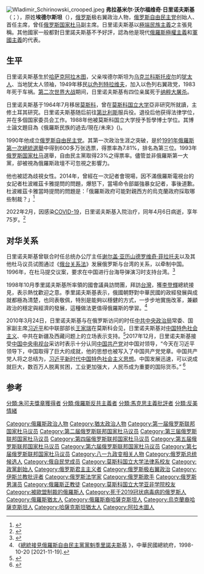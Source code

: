 {{noteTA
|1=zh-hans:弗拉基米尔·日里诺夫斯基; zh-hant:弗拉迪米爾·季里諾夫斯基;; zh-hk:弗拉迪米爾·日里諾夫斯基; zh-tw:弗拉迪米爾·季里諾夫斯基
|2=zh-hans:日里诺夫斯基; zh-hant:季里諾夫斯基; zh-hk:日里諾夫斯基; zh-tw:季里諾夫斯基
|3=zh-hans:弗拉基米尔; zh-hant:弗拉迪米爾; zh-cn:弗拉基米尔; zh-hk:弗拉迪米爾;
}}
{{Infobox officeholder
|name               =  弗拉基米尔·沃尔福维奇·日里诺夫斯基<br>{{lang|ru|Владимир Волкович Жириновский}}
|honorific-suffix   = [[国家杜马|议员]]
|image              = [[File:Vladimir_Zhirinovsky_in_2015.jpg|250px]]
| office       = [[俄罗斯自由民主党|俄罗斯自由民主党]]领导人
| term_start   = 1992年4月19日
| term_end     = 2022年4月6日
| successor    = {{tsl|ru|Диденко, Алексей Николаевич||阿列克谢·尼古拉耶维奇·迪登科}}（代理）
| office2      = 俄罗斯自由民主党[[国家杜马|国家杜马]]党团领导人
| term_start2  = 2011年12月21日
| term_end2    = 2022年4月6日
| predecessor2 = [[伊戈尔·列别捷夫|伊戈尔·列别捷夫]]
| successor2   = 
| term_start3  = 1993年12月12日
| term_end3    = 2000年1月18日
| predecessor3 = 
| successor3   = [[伊戈尔·列别捷夫|伊戈尔·列别捷夫]]
| office4      = [[国家杜马|国家杜马副主席]]
| term_start4  = 2000年1月18日
| term_end4    = 2011年12月21日
| office5      = 俄罗斯国家杜马议员
| term_start5  = 1993年12月12日
| term_end5    = 2022年4月6日
|party              = [[俄罗斯自由民主党|俄罗斯自由民主党]]
|birth_date         = {{birth date|1946|4|25}}
|birth_place        = {{USSR}}[[哈萨克苏维埃社会主义共和国|哈萨克]][[阿拉木图|阿拉木图]]
|death_date         = {{death date and age|2022|4|6|1946|4|25}}
|death_place        = {{RUS}}[[莫斯科|莫斯科]]
|nationality        = {{RUS}}
|spouse             = 加林娜·列别杰娃
|relations          = 
|children           = [[伊戈尔·列别捷夫|伊戈尔·列别捷夫]]
|residence          = 
|alma_mater         = [[莫斯科国立大学|莫斯科国立大学]]
|occupation         = [[国家杜马|国家杜马]]副主席，政治家，[[俄罗斯自由民主党|俄罗斯自由民主党]]（LDPR）的创始人和领导人
|profession         = 律师
|religion           = [[俄罗斯东正教会|俄罗斯东正教会]]
|website            = 
|allegiance         = {{flag|苏联}}，{{flag|俄罗斯联邦}}
|rank               = 上校  
|birthname          = Vladimir Volfovich Eidelstein
|restingplace       = 
|restingplacecoordinates = 
|signature          = Signature of Vladimir Zhirinovsky.png
|signature_alt      = 
|awards             = {{{!}}
{{!}} {{二级祖国功勋勋章}} {{三级祖国功勋勋章}} {{四级祖国功勋勋章}}
{{!}}}
{{{!}}
{{!}} {{亚历山大·涅夫斯基勋章 (俄罗斯联邦)}} {{荣誉勋章 (俄罗斯联邦)}}
{{!}}}
}}
[[File:Wladimir_Schirinowski_crooped.jpeg|thumb]]
'''弗拉基米尔·沃尔福维奇·日里诺夫斯基'''（{{lang-ru|Влади́мир Во́льфович Жирино́вский}}；{{bd|1946年|4月25日|2022年|4月6日|catIdx=Z日}}），原姓'''埃德尔斯坦'''（{{lang-ru|Эйдельште́йн}}），[[俄罗斯|俄罗斯]]极右翼政治人物，[[俄罗斯自由民主党|俄罗斯自由民主党]]创始人、首任主席，曾任[[俄罗斯国家杜马|俄罗斯国家杜马]]副主席。日里诺夫斯基以[[極端民族主義|極端民族主義]]之主張見稱。其他國家一般都對日里諾夫斯基不予好評，認為他是現代[[俄羅斯|俄羅斯]][[極權主義|極權主義]]和[[軍國主義|軍國主義]]的代表。

==生平==
日里诺夫斯基生於[[哈萨克苏维埃社会主义共和国|哈萨克]][[阿拉木图|阿拉木图]]，父亲埃德尔斯坦为[[乌克兰苏维埃社会主义共和国|乌克兰]][[科斯托皮尔|科斯托皮尔]]的[[犹太人|犹太人]]、当地犹太人领袖，1949年移民[[以色列|以色列]][[特拉维夫|特拉维夫]]，加入以色列右翼政党{{le|赫鲁特|Herut}}，1983年死于车祸。[[第二次世界大战|第二次世界大战]]期间，日里诺夫斯基有四位亲属死于[[纳粹大屠杀|纳粹大屠杀]]。

日里诺夫斯基于1964年7月移居[[莫斯科|莫斯科]]，曾在[[莫斯科国立大学|莫斯科国立大学]]亞非研究所就讀，主修土耳其研究。日里诺夫斯基随后前往[[第比利斯|第比利斯]]服兵役。退役后他获得法律学位，并在多個国家委员会工作。1988年他被莫斯科国立大学授予哲學博士学位。其博士論文題目為《俄羅斯民族的過去/現在/未來》({{lang-ru|Прошлое, настоящее и будущее русской нации}})。 

1990年他成立[[俄罗斯自由民主党|俄罗斯自由民主党]]。其第一次政治生涯之突破，是於[[1991年俄羅斯總統選舉|1991年俄羅斯第一次總統選舉]]中得到600多万张选票，得票率為7.81%，排名為第三位。1993年[[俄罗斯国家杜马|俄罗斯国家杜马]]選舉，自由民主黨取得23%之得票率。儘管並非俄羅斯第一大黨，卻被視為俄羅斯政壇不可忽視之影響力。

他也被認為歧視女性。2014年，曾經在一次記者會現場，因不滿俄羅斯電視台的女記者杜波維茲卡雅提問的問題，爆怒下，當場命令部屬強暴女記者，事後道歉。杜波維茲卡雅當時提問的問題是：「俄羅斯政府可能對親西方的烏克蘭政府採取哪些制裁？」<ref>{{cite web |title=女記者提問惹火 俄副議長當場下令強暴孕記者 |url=https://www.youtube.com/watch?v=VvEd5939vYo |access-date=2018-07-23 |archive-date=2022-06-15 |archive-url=https://web.archive.org/web/20220615132143/https://www.youtube.com/watch?v=VvEd5939vYo }}</ref>

2022年2月，因感染[[COVID-19|COVID-19]]，日里诺夫斯基入院治疗，同年4月6日病逝，享年75岁。<ref>{{cite news |title=Vladimir Zhirinovsky dies, aged 75 |url=https://www.rt.com/russia/553381-vladimir-zhirinovsky-dies-obit/ |accessdate=2022-04-06 |agency=RT |date=2022-04-06 |archive-date=2022-04-15 |archive-url=https://web.archive.org/web/20220415070344/https://www.rt.com/russia/553381-vladimir-zhirinovsky-dies-obit/ }}</ref>

==对华关系==
日里诺夫斯基曾联合时任总统办公厅主任[[谢尔盖·亚历山德罗维奇·菲拉托夫|谢尔盖·亚历山德罗维奇·菲拉托夫]]以及其他杜马议员试图通过《[[俄台关系法|俄台关系法]]》发展俄罗斯与台湾的关系，以牵制中国。1996年，在杜马提交议案，要求在中国进行台海导弹演习时支持台湾。<ref>{{cite news|url=http://rustudy2008.nccu.edu.tw/journal/6/C(75-114).pdf|title=中俄戰略協作夥伴關係對台俄互動之制約|publisher=[[國立政治大學|國立政治大學]]俄羅斯研究所|date=2007-06-01|language=zh-tw|accessdate=2020-10-16|archive-date=2020-11-30|archive-url=https://web.archive.org/web/20201130110353/http://rustudy2008.nccu.edu.tw/journal/6/C(75-114).pdf}}</ref>

1998年10月季里諾夫斯基所率領的國會議員訪問團，拜訪[[台灣|台灣]]，獲[[李登輝|李登輝]]總統接見，表示熱忱歡迎之意。季里諾夫斯基表示，俄國朝野對中華民國的政經發展與成就都極為清楚，也同表敬佩，特別是能夠以穩健的方式，一步步地實施改革，兼顧政治的穩定與經濟的發展，這種做法更值得俄羅斯的學習。<ref>《[https://www.president.gov.tw/NEWS/5011 總統接見俄羅斯自由民主黨黨魁季里諾夫斯基] {{Wayback|url=https://www.president.gov.tw/NEWS/5011 |date=20211119065441 }}》，中華民國總統府，1998-10-20 [2021-11-19].</ref>

2010年3月24日，日里诺夫斯基与在俄罗斯访问的时任[[中共中央政治局|中共中央政治局]]常委、国家副主席[[习近平|习近平]]和中联部部长[[王家瑞|王家瑞]]在莫斯科会见，日里诺夫斯基对[[中国特色社会主义|中国特色社会主义]]、中共在新疆及西藏问题上的立场表示支持。<ref name="xhs">{{cite news |title=习近平会见俄罗斯自由民主党主席日里诺夫斯基 |url=http://www.gov.cn/ldhd/2010-03/25/content_1564208.htm |accessdate=2020-09-13 |agency=新华社 |date=2010-03-25 |archive-date=2022-03-26 |archive-url=https://web.archive.org/web/20220326135356/http://www.gov.cn/ldhd/2010-03/25/content_1564208.htm }}</ref>2017年12月，日里诺夫斯基接受[[中国中央电视台|中国中央电视台]]采访时表示十分认同[[中国共产党|中国共产党]]对中国对领导，“今天在习近平领导下，中国取得了巨大的成就，他的思想也被写入了中国共产党党章。中国共产党人将之总结为，[[习近平新时代中国特色社会主义思想|习近平新时代中国特色社会主义思想]]。中国发展迅速，可以说成就巨大，数百万人脱离贫困，工业更加强大，人民币成为重要的国际货币。” <ref name="cctv">{{cite news |title=俄政党给予对话会高度评价 认同习主席倡议凝聚全球共识 |url=http://news.kf.cn/2017/1202/281628.shtml |accessdate=2020-09-13 |agency=央视网 |date=2017-12-02}}</ref>

==参考==
{{reflist}}
{{Authority control}}
{{DEFAULTSORT:Zhirinovsky, Vladimir}}
[[分類:朱可夫獎章獲得者|分類:朱可夫獎章獲得者]]
[[Category:俄羅斯政治人物|Category:俄羅斯政治人物]]
[[Category:猶太政治人物|Category:猶太政治人物]]
[[Category:第一届俄罗斯联邦国家杜马议员|Category:第一届俄罗斯联邦国家杜马议员]]
[[Category:第二届俄罗斯联邦国家杜马议员|Category:第二届俄罗斯联邦国家杜马议员]]
[[Category:第三届俄罗斯联邦国家杜马议员|Category:第三届俄罗斯联邦国家杜马议员]]
[[Category:第四届俄罗斯联邦国家杜马议员|Category:第四届俄罗斯联邦国家杜马议员]]
[[Category:第五届俄罗斯联邦国家杜马议员|Category:第五届俄罗斯联邦国家杜马议员]]
[[Category:第六届俄罗斯联邦国家杜马议员|Category:第六届俄罗斯联邦国家杜马议员]]
[[Category:第七届俄罗斯联邦国家杜马议员|Category:第七届俄罗斯联邦国家杜马议员]]
[[Category:八一九政变相关人物|Category:八一九政变相关人物]]
[[Category:俄罗斯总统候选人|Category:俄罗斯总统候选人]]
[[Category:俄自民党成员|Category:俄自民党成员]]
[[Category:莫斯科国立大学法律系校友|Category:莫斯科国立大学法律系校友]]
[[分類:俄羅斯反共主義者|分類:俄羅斯反共主義者]]
[[Category:政黨創始人|Category:政黨創始人]]
[[Category:俄罗斯君主主义者|Category:俄罗斯君主主义者]]
[[Category:俄罗斯极右翼政治|Category:俄罗斯极右翼政治]]
[[Category:伊斯兰教批评者|Category:伊斯兰教批评者]]
[[分類:馬克思主義批評者|分類:馬克思主義批評者]]
[[分類:反美情緒|分類:反美情緒]]
[[Category:俄罗斯法学家|Category:俄罗斯法学家]]
[[Category:俄罗斯歌手|Category:俄罗斯歌手]]
[[Category:俄罗斯男演员|Category:俄罗斯男演员]]
[[Category:俄羅斯正教徒|Category:俄羅斯正教徒]]
[[Category:莫斯科国立大学亚非学院校友|Category:莫斯科国立大学亚非学院校友]]
[[Category:被歐盟制裁的俄羅斯人|Category:被歐盟制裁的俄羅斯人]]
[[Category:死于2019冠状病毒病的俄罗斯人|Category:死于2019冠状病毒病的俄罗斯人]]
[[Category:俄羅斯猶太人|Category:俄羅斯猶太人]]
[[Category:俄羅斯裔哈薩克斯坦人|Category:俄羅斯裔哈薩克斯坦人]]
[[Category:烏克蘭裔哈薩克斯坦人|Category:烏克蘭裔哈薩克斯坦人]]
[[Category:哈薩克斯坦猶太人|Category:哈薩克斯坦猶太人]]
[[Category:阿拉木圖人|Category:阿拉木圖人]]